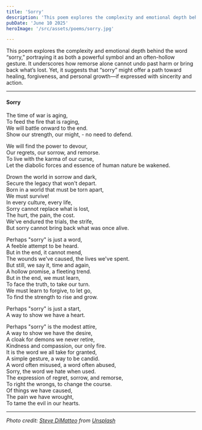 ```yaml
---
title: 'Sorry'
description: 'This poem explores the complexity and emotional depth behind the word “sorry,”'
pubDate: 'June 10 2025'
heroImage: '/src/assets/poems/sorry.jpg'

---
```



This poem explores the complexity and emotional depth behind the word “sorry,” portraying it as both a powerful symbol and an often-hollow gesture. It underscores how remorse alone cannot undo past harm or bring back what’s lost. Yet, it suggests that “sorry” might offer a path toward healing, forgiveness, and personal growth—if expressed with sincerity and action.

---
#### Sorry

The time of war is aging, <br/>
To feed the fire that is raging, <br/>
We will battle onward to the end. <br/>
Show our strength, our might, - no need to defend. <br/>

We will find the power to devour, <br/>
Our regrets, our sorrow, and remorse. <br/>
To live with the karma of our curse, <br/>
Let the diabolic forces and essence of human nature be wakened. <br/>

Drown the world in sorrow and dark, <br/>
Secure the legacy that won't depart. <br/>
Born in a world that must be torn apart, <br/>
We must survive! <br/>
In every culture, every life, <br/>
Sorry cannot replace what is lost, <br/>
The hurt, the pain, the cost. <br/>
We've endured the trials, the strife, <br/>
But sorry cannot bring back what was once alive. <br/>


Perhaps "sorry" is just a word, <br/>
A feeble attempt to be heard. <br/>
But in the end, it cannot mend, <br/>
The wounds we've caused, the lives we've spent. <br/>
But still, we say it, time and again, <br/>
A hollow promise, a fleeting trend. <br/>
But in the end, we must learn, <br/>
To face the truth, to take our turn. <br/>
We must learn to forgive, to let go, <br/>
To find the strength to rise and grow. <br/>

Perhaps "sorry" is just a start, <br/>
A way to show we have a heart. <br/>

Perhaps "sorry" is the modest attire, <br/>
A way to show we have the desire, <br/>
A cloak for demons we never retire, <br/>
Kindness and compassion, our only fire. <br/>
It is the word we all take for granted, <br/>
A simple gesture, a way to be candid. <br/>
A word often misused, a word often abused, <br/>
Sorry, the word we hate when used. <br/>
The expression of regret, sorrow, and remorse, <br/>
To right the wrongs, to change the course. <br/>
Of things we have caused,<br/>
The pain we have wrought, <br/>
To tame the evil in our hearts.<br/>

---
*Photo credit: [Steve DiMatteo](https://unsplash.com/@stevedimatteo?utm_content=creditCopyText&utm_medium=referral&utm_source=unsplash) from [Unsplash](https://unsplash.com)*
